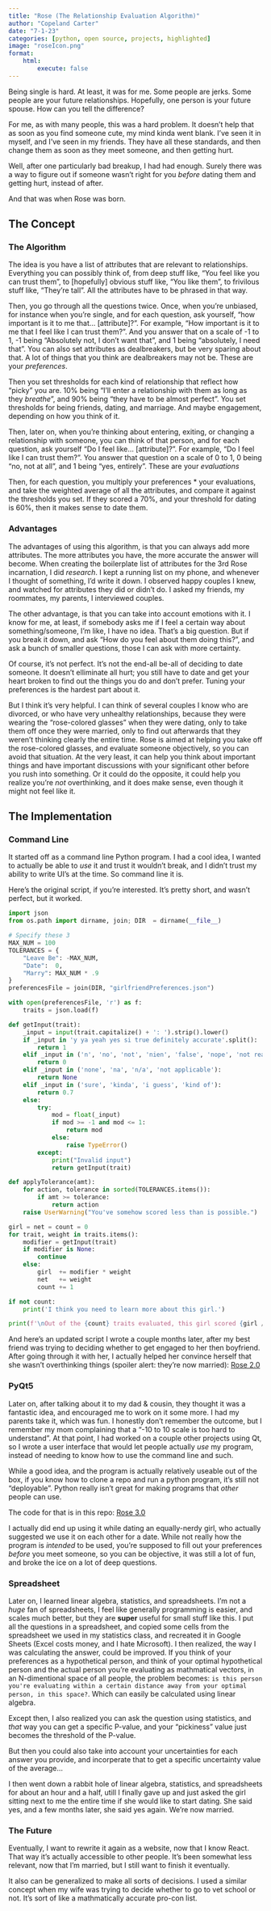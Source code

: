 ```yaml
---
title: "Rose (The Relationship Evaluation Algorithm)"
author: "Copeland Carter"
date: "7-1-23"
categories: [python, open source, projects, highlighted]
image: "roseIcon.png"
format:
    html:
        execute: false
---
```



Being single is hard. At least, it was for me. Some people are jerks. Some people are your future relationships. Hopefully, one person is your future spouse. How can you tell the difference?

For me, as with many people, this was a hard problem. It doesn't help that as soon as you find someone cute, my mind kinda went blank. I've seen it in myself, and I've seen in my friends. They have all these standards, and then change them as soon as they meet someone, and then getting hurt.

Well, after one particularly bad breakup, I had had enough. Surely there was a way to figure out if someone wasn't right for you *before* dating them and getting hurt, instead of after.

And that was when Rose was born.

## The Concept
### The Algorithm
The idea is you have a list of attributes that are relevant to relationships. Everything you can possibly think of, from deep stuff like, "You feel like you can trust them", to [hopefully] obvious stuff like, "You like them", to frivilous stuff like, "They're tall". All the attributes have to be phrased in that way.

Then, you go through all the questions twice. Once, when you're unbiased, for instance when you're single, and for each question, ask yourself, "how important is it to me that... [attribute]?". For example, "How important is it to me that I feel like I can trust them?". And you answer that on a scale of -1 to 1, -1 being "Absolutely not, I don't want that", and 1 being "absolutely, I need that". You can also set attributes as dealbreakers, but be very sparing about that. A lot of things that you think are dealbreakers may not be. These are your *preferences*.

Then you set thresholds for each kind of relationship that reflect how "picky" you are. 10% being "I'll enter a relationship with them as long as they *breathe*", and 90% being "they have to be almost perfect". You set thresholds for being friends, dating, and marriage. And maybe engagement, depending on how you think of it.

Then, later on, when you're thinking about entering, exiting, or changing a relationship with someone, you can think of that person, and for each question, ask yourself "Do I feel like... [attribute]?". For example, "Do I feel like I can trust them?". You answer that question on a scale of 0 to 1, 0 being "no, not at all", and 1 being "yes, entirely". These are your *evaluations*

Then, for each question, you multiply your preferences * your evaluations, and take the weighted average of all the attributes, and compare it against the thresholds you set. If they scored a 70%, and your threshold for dating is 60%, then it makes sense to date them.

### Advantages
The advantages of using this algorithm, is that you can always add more attributes. The more attributes you have, the more accurate the answer will become. When creating the boilerplate list of attributes for the 3rd Rose incarnation, I did *research*. I kept a running list on my phone, and whenever I thought of something, I'd write it down. I observed happy couples I knew, and watched for attributes they did or didn't do. I asked my friends, my roommates, my parents, I interviewed couples.

The other advantage, is that you can take into account emotions with it. I know for me, at least, if somebody asks me if I feel a certain way about something/someone, I'm like, I have no idea. That's a big question. But if you break it down, and ask "How do you feel about them doing this?", and ask a bunch of smaller questions, those I can ask with more certainty.

Of course, it's not perfect. It's not the end-all be-all of deciding to date someone. It doesn't elliminate all hurt; you still have to date and get your heart broken to find out the things you do and don't prefer. Tuning your preferences is the hardest part about it.

But I think it's very helpful. I can think of several couples I know who are divorced, or who have very unhealthy relationships, because they were wearing the "rose-colored glasses" when they were dating, only to take them off once they were married, only to find out afterwards that they weren't thinking clearly the entire time. Rose is aimed at helping you take off the rose-colored glasses, and evaluate someone objectively, so you can avoid that situation. At the very least, it can help you think about important things and have important discussions with your significant other before you rush into something. Or it could do the opposite, it could help you realize you're *not* overthinking, and it does make sense, even though it might not feel like it.


## The Implementation
### Command Line
It started off as a command line Python program. I had a cool idea, I wanted to actually be able to *use* it and trust it wouldn't break, and I didn't trust my ability to write UI's at the time. So command line it is.

Here's the original script, if you're interested. It's pretty short, and wasn't perfect, but it worked.

```python
import json
from os.path import dirname, join; DIR  = dirname(__file__)

# Specify these 3
MAX_NUM = 100
TOLERANCES = {
    "Leave Be": -MAX_NUM,
    "Date":  0,
    "Marry": MAX_NUM * .9
}
preferencesFile = join(DIR, "girlfriendPreferences.json")

with open(preferencesFile, 'r') as f:
    traits = json.load(f)

def getInput(trait):
    _input = input(trait.capitalize() + ': ').strip().lower()
    if _input in 'y ya yeah yes si true definitely accurate'.split():
        return 1
    elif _input in ('n', 'no', 'not', 'nien', 'false', 'nope', 'not really'):
        return 0
    elif _input in ('none', 'na', 'n/a', 'not applicable'):
        return None
    elif _input in ('sure', 'kinda', 'i guess', 'kind of'):
        return 0.7
    else:
        try:
            mod = float(_input)
            if mod >= -1 and mod <= 1:
                return mod
            else:
                raise TypeError()
        except:
            print("Invalid input")
            return getInput(trait)

def applyTolerance(amt):
    for action, tolerance in sorted(TOLERANCES.items()):
        if amt >= tolerance:
            return action
    raise UserWarning("You've somehow scored less than is possible.")

girl = net = count = 0
for trait, weight in traits.items():
    modifier = getInput(trait)
    if modifier is None:
        continue
    else:
        girl  += modifier * weight
        net   += weight
        count += 1

if not count:
    print('I think you need to learn more about this girl.')

print(f'\nOut of the {count} traits evaluated, this girl scored {girl / count} out of {net / count}. She is good to {applyTolerance(girl / count).lower()}.')
```

And here's an updated script I wrote a couple months later, after my best friend was trying to deciding whether to get engaged to her then boyfriend. After going through it with her, I actually helped her convince herself that she wasn't overthinking things (spoiler alert: they're now married): [Rose 2.0](relationshipEvaluationAlgorithm.py)

### PyQt5
Later on, after talking about it to my dad & cousin, they thought it was a fantastic idea, and encouraged me to work on it some more. I had my parents take it, which was fun. I honestly don't remember the outcome, but I remember my mom complaining that a "-10 to 10 scale is too hard to understand". At that point, I had worked on a couple other projects using Qt, so I wrote a user interface that would let people actually *use* my program, instead of needing to know how to use the command line and such.

While a good idea, and the program is actually relatively useable out of the box, if you know how to clone a repo and run a python program, it's still not "deployable". Python really isn't great for making programs that *other* people can use.

The code for that is in this repo: [Rose 3.0](https://github.com/smartycope/Rose)

I actually did end up using it while dating an equally-nerdy girl, who actually suggested we use it on each other for a date. While not really how the program is *intended* to be used, you're supposed to fill out your preferences *before* you meet someone, so you can be objective, it was still a lot of fun, and broke the ice on a lot of deep questions.

### Spreadsheet
Later on, I learned linear algebra, statistics, and spreadsheets. I'm not a *huge* fan of spreadsheets, I feel like generally programming is easier, and scales much better, but they are **super** useful for small stuff like this. I put all the questions in a spreadsheet, and copied some cells from the spreadsheet we used in my statistics class, and recreated it in Google Sheets (Excel costs money, and I hate Microsoft). I then realized, the way I was calculating the answer, could be improved. If you think of your preferences as a hypothetical person, and think of your optimal hypothetical person and the actual person you're evaluating as mathmatical vectors, in an N-dimentional space of all people, the problem becomes: `is this person you're evaluating within a certain distance away from your optimal person, in this space?`. Which can easily be calculated using linear algebra.

Except then, I also realized you can ask the question using statistics, and *that* way you can get a specific P-value, and your "pickiness" value just becomes the threshold of the P-value.

But then you could also take into account your uncertainties for each answer you provide, and incorperate that to get a specific uncertainty value of the average...

I then went down a rabbit hole of linear algebra, statistics, and spreadsheets for about an hour and a half, utill I finally gave up and just asked the girl sitting next to me the entire time if she would like to start dating. She said yes, and a few months later, she said yes again. We're now married.

### The Future
Eventually, I want to rewrite it again as a website, now that I know React. That way it's actually accessible to other people. It's been somewhat less relevant, now that I'm married, but I still want to finish it eventually.

It also can be generalized to make all sorts of decisions. I used a similar concept when my wife was trying to decide whether to go to vet school or not. It's sort of like a mathmatically accurate pro-con list.
